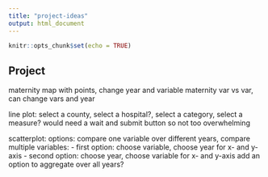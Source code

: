 ```yaml
---
title: "project-ideas"
output: html_document
---
```


```r
knitr::opts_chunk$set(echo = TRUE)
```

## Project

maternity map with points, change year and variable
maternity var vs var, can change vars and year

line plot: select a county, select a hospital?, select a category, select a measure? would need a wait and submit button so not too overwhelming

scatterplot: options: compare one variable over different years, compare multiple variables:
- first option: choose variable, choose year for x- and y-axis
- second option: choose year, choose variable for x- and y-axis
add an option to aggregate over all years?